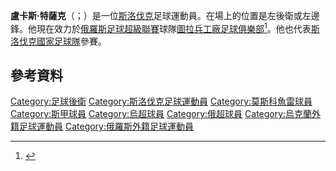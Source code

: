 {{Infobox football biography
| name        = Lukáš Tesák
| image       = Ural-Torpedo (8).jpg
| image_size  = 200
| fullname    = Lukáš Tesák
| birth_date  = {{birth date and age|1985|03|08|df=y}}
| birth_place = [[捷克斯洛伐克|捷克斯洛伐克]][[赫龍河畔捷亞爾|赫龍河畔捷亞爾]], 
| height      = {{height|m=1.75}}
| position    = [[後衛_(足球)|左后卫]] / [[中场|左中场]]
| currentclub = {{tsl|en|FK Sitno Banská Štiavnica||Sitno Banská Štiavnica}}
| clubnumber  = 
| youthclubs1 = {{tsl|en|FK Žiar nad Hronom||Žiar nad Hronom}}
| years1  = 2005–2006 | clubs1  = {{tsl|en|MFK Dubnica||Dubnica}}                              | caps1  =    | goals1  =  
| years2  = 2006–2007 | clubs2  = [[日利納足球俱樂部|日利納]]                                | caps2  =    | goals2  =  
| years3  = 2007–2008 | clubs3  = {{tsl|en|MŠK Rimavská Sobota||Rimavská Sobota}}              | caps3  =    | goals3  =  
| years4  = 2008–2009 | clubs4  = [[日利納足球俱樂部|日利納]]                                | caps4  =    | goals4  =  
| years5  = 2009      | clubs5  = [[塞尼察足球俱樂部|塞尼察]]                                 | caps5  = 14 | goals5  = 1   
| years6  = 2010      | clubs6  = [[普雷紹夫足球俱樂部|普雷紹夫]]                | caps6  =  9 | goals6  = 0 
| years7  = 2010–2012 | clubs7  = [[盧甘斯克索爾亞足球俱樂部|盧甘斯克索爾亞]]                   | caps7  = 33 | goals7  = 0  
| years8  = 2012–2014 | clubs8  = [[莫斯科鱼雷足球俱乐部|莫斯科鱼雷]]                 | caps8  = 71 | goals8  = 4 
| years9  = 2014–2015 | clubs9  = [[圖拉兵工廠足球會|圖拉兵工廠]]                     | caps9  = 42 | goals9  = 0  
| years10 = 2016      | clubs10 = [[卡拉特足球會|卡拉特]]                                 | caps10 = 18 | goals10 = 1
| years11 = 2016–2017 | clubs11 = [[圖拉兵工廠足球會|圖拉兵工廠]]                     | caps11 = 12 | goals11 = 0 
| years12 = 2017      | clubs12 = [[戈梅利足球俱乐部|戈梅利]]                                   | caps12 = 13 | goals12 = 2
| years13 = 2018–2019 | clubs13 = {{tsl|en|FK Pohronie||Pohronie}}                             | caps13 = 48 | goals13 = 3
| years14 = 2020–     | clubs14 = {{tsl|en|FK Sitno Banská Štiavnica||Sitno Banská Štiavnica}} | caps14 =  8 | goals14 = 1
| nationalyears1 =           | nationalteam1 = [[斯洛伐克21歲以下國家足球隊|斯洛伐克U21]] | nationalcaps1 = 2 | nationalgoals1 = 0
| nationalyears2 = 2015–2016 | nationalteam2 = [[斯洛伐克國家足球隊|斯洛伐克]]              | nationalcaps2 = 4 | nationalgoals2 = 0
| pcupdate = 2021-01-28
| ntupdate = 
| manageryears1 = 2020–2021 | managerclubs1 = {{tsl|en|FK Pohronie||Pohronie}}（体能教练）
}}
'''盧卡斯·特薩克'''（{{lang-sk|Lukáš Tesák}}；{{bd|1985年|3月8日}}）是一位[[斯洛伐克|斯洛伐克]]足球運動員。在場上的位置是左後衛或左邊鋒。他現在效力於[[俄羅斯足球超級聯賽|俄羅斯足球超級聯賽]]球隊[[圖拉兵工廠足球俱樂部|圖拉兵工廠足球俱樂部]]<ref>{{cite web |url=http://uk.soccerway.com/players/luka-tesak/35454/ |title=L. Tesak |website=Soccerway |publisher=Perform Group |accessdate=20 August 2014 |archive-date=2019-08-14 |archive-url=https://web.archive.org/web/20190814164315/https://uk.soccerway.com/players/luka-tesak/35454/ |dead-url=no }}</ref>。他也代表[[斯洛伐克國家足球隊|斯洛伐克國家足球隊]]參賽。
==參考資料==
{{Reflist}}

{{DEFAULTSORT: Tesák, Lukáš}}
[[Category:足球後衛|Category:足球後衛]]
[[Category:斯洛伐克足球運動員|Category:斯洛伐克足球運動員]]
[[Category:莫斯科魚雷球員|Category:莫斯科魚雷球員]]
[[Category:斯甲球員|Category:斯甲球員]]
[[Category:烏超球員|Category:烏超球員]]
[[Category:俄超球員|Category:俄超球員]]
[[Category:烏克蘭外籍足球運動員|Category:烏克蘭外籍足球運動員]]
[[Category:俄羅斯外籍足球運動員|Category:俄羅斯外籍足球運動員]]